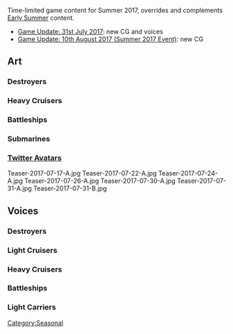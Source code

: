 Time-limited game content for Summer 2017, overrides and complements [[Seasonal/Early Summer 2017|Early Summer]] content.
*[[Thread:572016|Game Update: 31st July 2017]]: new CG and voices
*[[Thread:574430|Game Update: 10th August 2017 (Summer 2017 Event)]]: new CG
==Art{{new}}==
{{SeasonalTOC|art=x|Asashimo|Ayanami|Fujinami|Shikinami|Umikaze|Naganami|Z1|Furutaka|Mikuma|Mogami|Fusou|Yamashiro|I-401|U-511}}
===Destroyers===
{{SeasonalGallery|Asashimo/Yukata|Ayanami/Yukata|Fujinami/Yukata|Shikinami/Yukata|Umikaze/Summer|Naganami/Fried Rice|Z1/Summer}}
===Heavy Cruisers===
{{SeasonalGallery|Furutaka/Yukata|Mikuma/Summer 2017|Mogami/Summer}}
===Battleships===
{{SeasonalGallery|Fusou/Zuiun|Yamashiro/Zuiun}}
===Submarines===
{{SeasonalGallery|I-401/Summer|U-511/Summer|Ro-500/Summer}}
===[[:Category:Twitter Avatars|Twitter Avatars]]===
<gallery spacing="small" bordercolor="transparent" captionalign="center" hideaddbutton="true">
Teaser-2017-07-17-A.jpg
Teaser-2017-07-22-A.jpg
Teaser-2017-07-24-A.jpg
Teaser-2017-07-26-A.jpg
Teaser-2017-07-30-A.jpg
Teaser-2017-07-31-A.jpg
Teaser-2017-07-31-B.jpg
</gallery>

==Voices==
{{SeasonalTOC|Satsuki|Nagatsuki|Kikuzuki|Mikazuki|Mochizuki|Akigumo|Amatsukaze|Hatsuzuki|Umikaze|Mutsuki|Kisaragi|Asakaze|Matsukaze|Minazuki|Agano|Yahagi|Ooyodo|Zara|Pola|Yamato|Warspite|Ryuuhou|Destroyers=x|Heavy Cruisers=x|Battleships=x}}
===Destroyers===
{{SeasonalQuotes|
<!--
{{SeasonalQuotesInclude|Seasonal/Mid-Summer 2016|Destroyers|only=true|Satsuki|Nagatsuki|Kikuzuki|Mikazuki|Mochizuki|Akigumo|Amatsukaze|Hatsuzuki|Umikaze}}
-->
{{SeasonalQuotesTitile|From [[Seasonal/Mid-Summer 2016|Mid-Summer 2016]]}}
{{SeasonalQuote|Satsuki
|ja = 司令官、皆とスイカ割り楽しいね！　え、ボクに挑戦するの？　ふふ、可愛いね♪
|en = Commander, watermelon splitting with everyone is fun! Huh, you gonna challenge me? Hehe, ain't that cute of ya!
|season = Mid-Summer 2016
}}
{{SeasonalQuote|Nagatsuki
|ja = よし！　かなり元気が出てきたぞ。ああ、夏真っ盛りは得意だ、任せておいてくれ。
|en = Ok! It's pretty good. Yeah, I'm good at the mid summer, leave it to me.
|season = Mid-Summer 2016
}}
{{SeasonalQuote|Kikuzuki
|ja = ああ、スイカか。いいな。スイカ割りの太刀筋なら…この菊月、負けんぞ。
|en = Ah, watermelons. Ok then. When it comes to the art of watermelon splitting..this Kikuzuki won't lose.
|season = Mid-Summer 2016
}}
{{SeasonalQuote|Mikazuki
|ja = ふぅ、今年も夏をどうにか乗り越えられそう。司令官、感謝です。はい！
|en = Phew, looks like we managed to get through this year's summer. Thank you, Commander. Yes!
|season = Mid-Summer 2016
}}
{{SeasonalQuote|Mochizuki
|ja = うぅ～、マジ暑し。もうダメだ、もうダメ。ラムネないし、アイスないし…もうダメだ！
|en = Uuuu~, it's seriously hot. Ugh, this sucks, really sucks. There's no Ramune, there's no ice...this just sucks!
|season = Mid-Summer 2016
}}
{{SeasonalQuote|Akigumo
|ja = あ、いいねそのポーズ。その角度、動かないでー…お、そこも良いね♪　ちょっと待って、資料用に写真を…うっひょひょ～♪　有りだね、夏っ！！
|en = Oh, that good pose. Don't leave that angle, don't move ... Oh, that is also good ♪ Wait a moment and have a picture for the material ... Uhhhhhhhhhh ~ ♪ That's good, summer! !
|season = Mid-Summer 2016
}}
{{SeasonalQuote|Amatsukaze
|ja = もうすっかり夏ね。暑い…島風、あんたは何時も涼しそうね…いいけど。
|en = It's fully summer time now huh. Hot...Shimakaze, you're always feeling cool, aren't you...that's fine.
|season = Mid-Summer 2016
}}
{{SeasonalQuote|Hatsuzuki
|ja = この季節、ボクは嫌いじゃないな。一部の艦は、少し物資が足りないのか、装甲に問題があるようだ。心配だな。
|en = I don't really hate this season. Maybe it's because of material shortage, but it appears that some ships are lacking in armor. That's worrisome.
|season = Mid-Summer 2016
}}
{{SeasonalQuote|Umikaze
|ja = 提督、夏ですね。日差しが本当に強いですね。あ、大丈夫です。一応肌にはオイル塗っています。てへへ♪
|en = Admiral, it is summer. The sun is really shining down hard. Ah, I am fine. I have put on some oil just in case. eheheh♪
|season = Mid-Summer 2016
}}
{{SeasonalQuotesNew}}
{{SeasonalQuote|Mutsuki
|ja = みんな水着で楽しそう。睦月も水着着たいにゃしぃ。でもいいや、スイカ割り頑張ろう。ね、如月ちゃん？
|en = 
}}
{{SeasonalQuote|Kisaragi
|ja = 高原の避暑地もよかったけど、こうやってみんなで、砂浜でスイカ割りもいいわね。夏って感じがするわ。ね、司令官？
|en = 
}}
{{SeasonalQuote|Asakaze
|ja = あーもう、夏になっちゃったし。私の嫌いな季節。夏の終わりになると、とっても寂しい気持ちになる。どうして？
|en = Ah geez, it became summer! Summer's the season I hate. When summer ends, I get all sad. Why?
}}
{{SeasonalQuote|Matsukaze
|ja = 姉貴、ナーバスだな。気にするな、僕はここにいる。どこにも行かない。大丈夫、大丈夫さ。
|en = You're nervous eh, Big Sis? Don't worry about it, I'm here. I'm not going anywhere. It'll be okay, definitely!
}}
{{SeasonalQuote|Minazuki
|ja = あーもう、みんな水着着て浮かれちゃって。ったく…艦隊を何だと…ってか、いいないいなー、ちぇっ…。
|en = 
}}}}

===Light Cruisers===
{{SeasonalQuotes|
{{SeasonalQuotesNew}}
{{SeasonalQuote|Agano
|ja = きっらりーん♪　夏です、夏！能代、矢矧、早く砂浜に行こうよ！もち水着で！ほら、酒匂も提督さんも、早く早く！
|en = 
}}
{{SeasonalQuote|Yahagi
|ja = 夏は鍛錬にいい季節ね。え、海には行かないかって？海は毎日行ってるけど？
|en = 
}}
{{SeasonalQuote|Ooyodo
|ja = あーもう、明石に影響されてやってしまったけれど…ごめんなさい、私、着替えてきますね。やっぱり、無理ですー。
|en = 
}}}}
===Heavy Cruisers===
{{SeasonalQuotes|
{{SeasonalQuotesNew}}
{{SeasonalQuote|Zara
|ja = 買っちゃった、水着♪　ねぇ、ポーラ、ちょっと派手だったかな？…はあっ？！　ポーラ！　何やってんの！
|en = I bought a swimsuit. Hey, is this too flashy, Pola? Whoa, Pola! What are you doing!?
}}
{{SeasonalQuote|Pola
|ja = 夏は冷やした白ワインがおいしいの～♪　ほら、提督も飲んで飲んで♪　えへへ、楽しい♪　でも服が邪魔よね。脱いじゃいましょ～♪
|en = 
}}}}

===Battleships===
{{SeasonalQuotes|
<!--
{{SeasonalQuotesInclude|Seasonal/Mid-Summer 2016|Battleships|only=true|Yamato}}
-->
{{SeasonalQuotesTitile|From [[Seasonal/Mid-Summer 2016|Mid-Summer 2016]]}}
{{SeasonalQuote|Yamato
|ja = 提督、そんなに見ないでください！赤と白で少し派手だったかしら…そっ、そうですか？なら、よかったです。提督、ご一緒に。
|en = Admiral, don't stare that much! Red and white is a little flashy isn't it... I-is that so? Then, that's good. Admiral, together then.
|season = Mid-Summer 2016
}}
{{SeasonalQuotesNew}}
{{SeasonalQuote|Warspite
|ja = Japanの夏はなかなか厳しいわね。こう暑いと、軽装になりたくなるわ。確かに。
|en = 
}}}}
===Light Carriers===
{{SeasonalQuotes|
<!--
{{SeasonalQuotesInclude|Seasonal/Mid-Summer 2016|Light Carriers|only=true|Ryuuhou}}
-->
{{SeasonalQuotesTitile|From [[Seasonal/Mid-Summer 2016|Mid-Summer 2016]]}}
{{SeasonalQuote|Ryuuhou
|ja = て・い・と・く。あの、私…水着、着てみました。どうでしょうか？あ、あの、あまり見つめないで下さい…はわゎゎ…
|en = Ad-mi-ra-l, um, I... put on the swimsuit. How do I look? U..um, please don't stare at me too much...hawa....
|season = Mid-Summer 2016
}}}}
[[Category:Seasonal]]